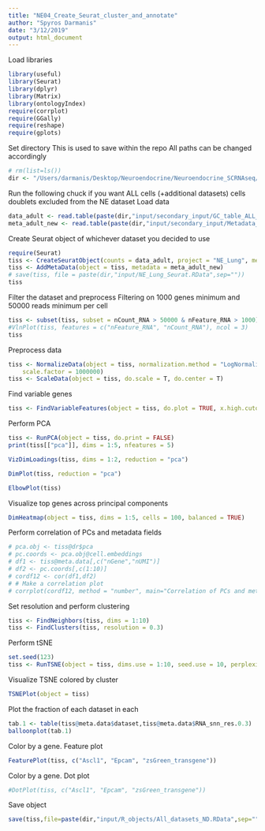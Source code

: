 ```yaml
---
title: "NE04_Create_Seurat_cluster_and_annotate"
author: "Spyros Darmanis"
date: "3/12/2019"
output: html_document
---
```


Load libraries
```r
library(useful)
library(Seurat)
library(dplyr)
library(Matrix)
library(ontologyIndex)
require(corrplot)
require(GGally)
require(reshape)
require(gplots)
```

Set directory
This is used to save within the repo
All paths can be changed accordingly
```r
# rm(list=ls())
dir <- "/Users/darmanis/Desktop/Neuroendocrine/Neuroendocrine_SCRNAseq/"
```

Run the following chuck if you want ALL cells (+additional datasets) cells doublets excluded from the NE dataset
Load data 
```r
data_adult <- read.table(paste(dir,"input/secondary_input/GC_table_ALL_datasets_ND.tsv",sep=""))
meta_adult_new <- read.table(paste(dir,"input/secondary_input/Metadata_ALL_datasets_ND.tsv",sep=""))
```


Create Seurat object of whichever dataset you decided to use
```r
require(Seurat)
tiss <- CreateSeuratObject(counts = data_adult, project = "NE_Lung", meta.data = meta_adult_new, display.progress = T)
tiss <- AddMetaData(object = tiss, metadata = meta_adult_new)
# save(tiss, file = paste(dir,"input/NE_Lung_Seurat.RData",sep=""))
tiss
```


Filter the dataset and preprocess 
Filtering on 1000 genes minimum and 50000 reads minimum per cell 
```r
tiss <- subset(tiss, subset = nCount_RNA > 50000 & nFeature_RNA > 1000)
#VlnPlot(tiss, features = c("nFeature_RNA", "nCount_RNA"), ncol = 3)
tiss
```

Preprocess data 
```r
tiss <- NormalizeData(object = tiss, normalization.method = "LogNormalize", 
    scale.factor = 1000000)
tiss <- ScaleData(object = tiss, do.scale = T, do.center = T)
```

Find variable genes
```r
tiss <- FindVariableFeatures(object = tiss, do.plot = TRUE, x.high.cutoff = Inf, y.cutoff = 1, num.bin = 20, binning.method = "equal_width", do.recalc = T, x.low.cutoff=1)
```

Perform PCA
```r
tiss <- RunPCA(object = tiss, do.print = FALSE)
print(tiss[["pca"]], dims = 1:5, nfeatures = 5)

```

```r
VizDimLoadings(tiss, dims = 1:2, reduction = "pca")
```

```r
DimPlot(tiss, reduction = "pca")
```

```r
ElbowPlot(tiss)
```

Visualize top genes across principal components
```r
DimHeatmap(object = tiss, dims = 1:5, cells = 100, balanced = TRUE)
```

Perform correlation of PCs and metadata fields
```r
# pca.obj <- tiss@dr$pca
# pc.coords <- pca.obj@cell.embeddings
# df1 <- tiss@meta.data[,c("nGene","nUMI")]
# df2 <- pc.coords[,c(1:10)]
# cordf12 <- cor(df1,df2)
# # Make a correlation plot
# corrplot(cordf12, method = "number", main="Correlation of PCs and metadata")
```

Set resolution and perform clustering
```r
tiss <- FindNeighbors(tiss, dims = 1:10)
tiss <- FindClusters(tiss, resolution = 0.3)
```

Perform  tSNE
```r
set.seed(123)
tiss <- RunTSNE(object = tiss, dims.use = 1:10, seed.use = 10, perplexity=30)
```

Visualize TSNE colored by cluster
```r
TSNEPlot(object = tiss)
```

Plot the fraction of each dataset in each
```r
tab.1 <- table(tiss@meta.data$dataset,tiss@meta.data$RNA_snn_res.0.3)
balloonplot(tab.1)
```


Color by a gene. Feature plot
```r
FeaturePlot(tiss, c("Ascl1", "Epcam", "zsGreen_transgene"))
```

Color by a gene. Dot plot 
```r
#DotPlot(tiss, c("Ascl1", "Epcam", "zsGreen_transgene"))
```


Save object 
```r
save(tiss,file=paste(dir,"input/R_objects/All_datasets_ND.RData",sep=""))
```

